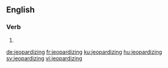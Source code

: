 ==English==

===Verb===
{{head|en|present participle}}

# {{present participle of|jeopardize|lang=en}}

[[de:jeopardizing]]
[[fr:jeopardizing]]
[[ku:jeopardizing]]
[[hu:jeopardizing]]
[[sv:jeopardizing]]
[[vi:jeopardizing]]